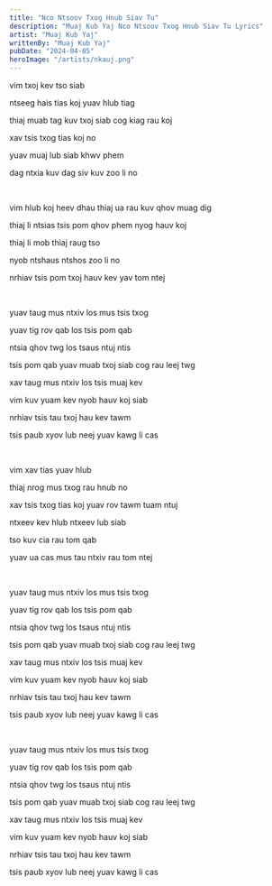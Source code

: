 ```yaml
---
title: "Nco Ntsoov Txog Hnub Siav Tu"
description: "Muaj Kub Yaj Nco Ntsoov Txog Hnub Siav Tu Lyrics"
artist: "Muaj Kub Yaj"
writtenBy: "Muaj Kub Yaj"
pubDate: "2024-04-05"
heroImage: "/artists/nkauj.png"
---
```


vim txoj kev tso siab

ntseeg hais tias koj yuav hlub tiag

thiaj muab tag kuv txoj siab cog kiag rau koj

xav tsis txog tias koj no

yuav muaj lub siab khwv phem

dag ntxia kuv dag siv kuv zoo li no

<br />

vim hlub koj heev dhau thiaj ua rau kuv qhov muag dig

thiaj li ntsias tsis pom qhov phem nyog hauv koj

thiaj li mob thiaj raug tso

nyob ntshaus ntshos zoo li no

nrhiav tsis pom txoj hauv kev yav tom ntej

<br />

yuav taug mus ntxiv los mus tsis txog

yuav tig rov qab los tsis pom qab

ntsia qhov twg los tsaus ntuj ntis

tsis pom qab yuav muab txoj siab cog rau leej twg

xav taug mus ntxiv los tsis muaj kev

vim kuv yuam kev nyob hauv koj siab

nrhiav tsis tau txoj hau kev tawm

tsis paub xyov lub neej yuav kawg li cas

<br />

vim xav tias yuav hlub

thiaj nrog mus txog rau hnub no

xav tsis txog tias koj yuav rov tawm tuam ntuj

ntxeev kev hlub ntxeev lub siab

tso kuv cia rau tom qab

yuav ua cas mus tau ntxiv rau tom ntej

<br />

yuav taug mus ntxiv los mus tsis txog

yuav tig rov qab los tsis pom qab

ntsia qhov twg los tsaus ntuj ntis

tsis pom qab yuav muab txoj siab cog rau leej twg

xav taug mus ntxiv los tsis muaj kev

vim kuv yuam kev nyob hauv koj siab

nrhiav tsis tau txoj hau kev tawm

tsis paub xyov lub neej yuav kawg li cas

<br />

yuav taug mus ntxiv los mus tsis txog

yuav tig rov qab los tsis pom qab

ntsia qhov twg los tsaus ntuj ntis

tsis pom qab yuav muab txoj siab cog rau leej twg

xav taug mus ntxiv los tsis muaj kev

vim kuv yuam kev nyob hauv koj siab

nrhiav tsis tau txoj hau kev tawm

tsis paub xyov lub neej yuav kawg li cas
